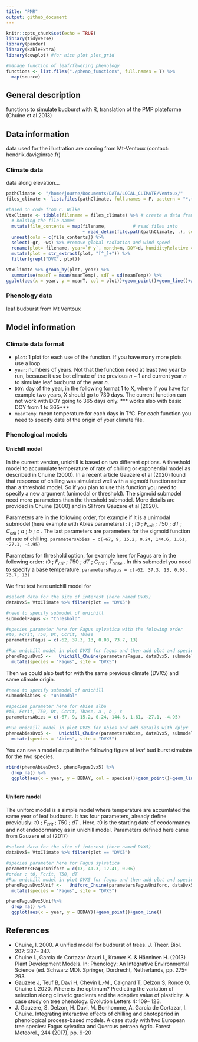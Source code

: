 ```yaml
---
title: "PMR"
output: github_document
---
```


```r
knitr::opts_chunk$set(echo = TRUE)
library(tidyverse)
library(pander)
library(kableExtra)
library(cowplot) #for nice plot plot_grid

#manage function of leaf/flwering phenology 
functions <- list.files("./pheno_functions", full.names = T) %>%
  map(source)

```

## General description

functions to simulate budburst with R, translation of the PMP plateforme (Chuine et al 2013)

## Data information

data used for the illustration are coming from Mt-Ventoux (contact: hendrik.davi@inrae.fr)

### Climate data
data along elevation...

```r

pathClimate <- "/home/journe/Documents/DATA/LOCAL_CLIMATE/Ventoux/"
files_climate <- list.files(pathClimate, full.names = F, pattern = "*.txt") #, recursive = T

#based on code from C. Wilke
VtxClimate <- tibble(filename = files_climate) %>% # create a data frame
  # holding the file names
  mutate(file_contents = map(filename,          # read files into
                             ~ read_delim(file.path(pathClimate, .), col_names = TRUE, delim = "\t", skip = 12, escape_double = FALSE, trim_ws = TRUE))) %>%
  unnest(cols = c(file_contents)) %>% 
  select(-gr, -ws) %>% #remove global radiation and wind speed 
  rename(plot= filename, year=`# y`, month=m, DOY=d, humidityRelative = rh, precipitation = p,maxTemp=tmax, minTemp = tmin, meanTemp=tj) %>% 
  mutate(plot = str_extract(plot, "[^_]+")) %>% 
  filter(grepl("DVX", plot))

VtxClimate %>% group_by(plot, year) %>% 
  summarise(meanT = mean(meanTemp), sdT = sd(meanTemp)) %>% 
ggplot(aes(x = year, y = meanT, col = plot))+geom_point()+geom_line()+xlab("Year")+ylab("Mean temperature")

```

### Phenology data
leaf budburst from Mt Ventoux


## Model information

### Climate data format

- ```plot```: 1 plot for each use of the function. If you have many more plots use a loop
- ```year```: numbers of years. Not that the function need at least two year to run, because it use bot climate of the previous $n-1$ and current year $n$ to simulate leaf budburst of the year $n$.
- ```DOY```: day of the year, in the following format 1 to X, where if you have for example two years, X should go to 730 days. The current function can not work with DOY going to 365 days only. *** works also with basic DOY from 1 to 365*** 
- ```meanTemp```: mean temperature for each days in T°C. 
For each function you need to specify date of the origin of your climate file. 

### Phenological models 
#### Unichill model
In the current version, unichill is based on two different options. A threshold model to accumulate temperature of rate of chilling or exponential model as described in Chuine (2000). In a recent article Gauzere et al (2020) found that response of chilling was simulated well with a sigmoïd function rather than a threshold model. So if you plan to use this function you need to specify a new argument (unimodal or threshold). The sigmoid submodel need more parameters than the threshold submodel. More details are provided in Chuine (2000) and in SI from Gauzere et al (2020). 

Parameters are in the following order, for example if it is a unimodal submodel (here example with Abies parameters) : $t$ ; $t0$ ; $F_{crit}$ ; $T50$ ; $dT$ ; $C_{crit}$ ; $a$ ; $b$ ; $c$ . The last parameters are parameters for the sigmoid function of rate of chilling.
```parametersAbies = c(-67, 9, 15.2, 0.24, 144.6, 1.61, -27.1, -4.95)```

Parameters for threshold option, for example here for Fagus are in the following order: $t0$ ; $F_{crit}$ ; $T50$ ; $dT$ ; $C_{crit}$ ; $T_{base}$ . In this submodel you need to specify a base temperature. 
```parametersFagus = c(-62, 37.3, 13, 0.08, 73.7, 13)```

We first test here unichill model for \textit{Fagus sylvatica}
```r
#select data for the site of interest (here named DVX5)
dataDvx5= VtxClimate %>% filter(plot == "DVX5")

#need to specify submodel of unichill 
submodelFagus <- "threshold"

#species parameter here for Fagus sylvatica with the folowing order
#t0, Fcrit, T50, Dt, Ccrit, Tbase
parametersFagus = c(-62, 37.3, 13, 0.08, 73.7, 13)

#Run unichill model in plot DVX5 for fagus and then add plot and species name 
phenoFagusDvx5 <-   Unichill_Chuine(parametersFagus, dataDvx5, submodelFagus) %>% 
  mutate(species = "Fagus", site = "DVX5")

```

Then we could also test for \textit{Abies alba} with the same previous climate (DVX5) and same climate origin. 

```r
#need to specify submodel of unichill
submodelAbies <- "unimodal"

#species parameter here for Abies alba
#t0, Fcrit, T50, Dt, Ccrit, Tbase, a , b , c
parametersAbies = c(-67, 9, 15.2, 0.24, 144.6, 1.61, -27.1, -4.95)

#Run unichill model in plot DVX5 for Abies and add details with dplyr
phenoAbiesDvx5 <-   Unichill_Chuine(parametersAbies, dataDvx5, submodelAbies) %>% 
  mutate(species = "Abies", site = "DVX5")

```

You can see a model output in the following figure of leaf bud burst simulate for the two species. 
```r

rbind(phenoAbiesDvx5, phenoFagusDvx5) %>% 
  drop_na() %>% 
  ggplot(aes(x = year, y = BBDAY, col = species))+geom_point()+geom_line()



```

#### Uniforc model
The uniforc model is a simple model where temperature are accumlated the same year of leaf budburst. It has four parameters, already define previously: $t0$ ; $F_{crit}$ ; $T50$ ; $dT$ . Here, $t0$ is the starting date of ecodormancy and not endodormancy as in unichill model. Parameters defined here came from Gauzere et al (2017)

```r
#select data for the site of interest (here named DVX5)
dataDvx5= VtxClimate %>% filter(plot == "DVX5")

#species parameter here for Fagus sylvatica
parametersFagusUniforc = c(13, 41.3, 12.41, 0.06)
#order : t0, Fcrit, T50, dT
#Run unichill model in plot DVX5 for fagus and then add plot and species name 
phenoFagusDvx5Unif <-   Uniforc_Chuine(parametersFagusUniforc, dataDvx5) %>% 
  mutate(species = "Fagus", site = "DVX5")

```

```r

phenoFagusDvx5Unif%>% 
  drop_na() %>% 
  ggplot(aes(x = year, y = BBDAY))+geom_point()+geom_line()

```

## References 
- Chuine, I. 2000. A unified model for budburst of trees. J. Theor. Biol. 207: 337– 347. 
- Chuine I., Garcia de Cortazar Atauri I., Kramer K. & Hänninen H. (2013) Plant Development Models. In: Phenology: An Integrative Environmental Science (ed. Schwarz MD). Springer, Dordrecht, Netherlands, pp. 275-293.
- Gauzere J, Teuf B, Davi H, Chevin L.‐M., Caignard T, Delzon S, Ronce O, Chuine I. 2020. Where is the optimum? Predicting the variation of selection along climatic gradients and the adaptive value of plasticity. A case study on tree phenology. Evolution Letters 4: 109– 123. 
- J. Gauzere, S. Delzon, H. Davi, M. Bonhomme, A. Garcia de Cortazar, I. Chuine. Integrating interactive effects of chilling and photoperiod in phenological process-based models. A case study with two European tree species: Fagus sylvatica and Quercus petraea
Agric. Forest Meteorol., 244 (2017), pp. 9-20